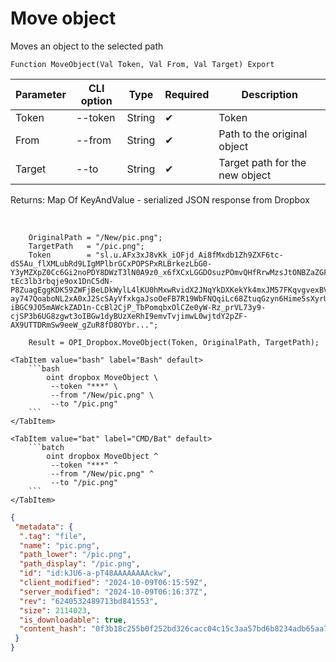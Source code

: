 ﻿---
sidebar_position: 9
description: Move object and other functions to work with Dropbox in the Open Integration Package, a free open-source integration library for 1C:Enterprise 8, OneScript and CLI
keywords: [1C, 1С, 1С:Enterprise, 1С:Enterprise 8.3, API, Integration, Services, Exchange, OneScript, CLI, Dropbox]
---


# Move object
 Moves an object to the selected path



`Function MoveObject(Val Token, Val From, Val Target) Export`

  | Parameter | CLI option | Type | Required | Description |
  |-|-|-|-|-|
  | Token | --token | String | &#x2714; | Token |
  | From | --from | String | &#x2714; | Path to the original object |
  | Target | --to | String | &#x2714; | Target path for the new object |

  
  Returns:  Map Of KeyAndValue - serialized JSON response from Dropbox

<br/>




```bsl title="1C:Enterprise/OneScript code example"
    OriginalPath = "/New/pic.png";
    TargetPath   = "/pic.png";
    Token        = "sl.u.AFx3xJ8vKk_iOFjd_Ai8fMxdb1Zh9ZXF6tc-dS5Au_flXMLubRd9LIgMPlbrGCxPOPSPxRLBrkezLbG0-Y3yMZXpZ0Cc6Gi2noPDY8DWzT3lN0A9z0_x6fXCxLGGDOsuzPOmvQHfRrwMzsJtONBZaZGFE08bvBdNfAkH6nLgOAYyAOEWJHdbwW9PbneOd0DUd6L48Br3yHsk-tEc3lb3rbqje9ox1DnC5dN-P8ZuagEggKDK59ZWFjBeLDkWylL4lKU0hMxwRvidX2JNqYkDXKekYk4mxJM57FKqvgvexBV2B140QS3u0zMd359cAPKdhEwv01DkBZvrS2PdVN-ay747QoaboNL2xA0xJ2ScSAyVfxkgaJsoOeFB7R19WbFNQqiLc68ZtuqGzyn6Hime5sXyrUt9E5trukJ714pVhJsoHUDEw0xk0xtHoeVJfwH6ewi0lw2SZETjMl4rCm9a16Is89bwhEKVv5DK4PHyHJxNuo5aCuGc7EAg1eCBYG2yMlM2bGBEP1Xs2SOvRu_eNw41860qaLJa5DgZg1atGMiKXMPSZ8Qt_GxaG0ALnxOnwee2a28O3Vuc1izUpsIv-iBGC9JO5mAWckZAD1n-CcBl2CjP_TbPomqbxOlCZe0yW-Rz_prVL73y9-cjSP3b6UG8zgwt3oIBGw1dyBUzXeRhI9emvTvjimwL0wjtdY2pZF-AX9UTTDRmSw9eeW_gZuR8fD8OYbr...";

    Result = OPI_Dropbox.MoveObject(Token, OriginalPath, TargetPath);
```
 

 <Tabs>
  
    <TabItem value="bash" label="Bash" default>
        ```bash
            oint dropbox MoveObject \
             --token "***" \
             --from "/New/pic.png" \
             --to "/pic.png"
        ```
    </TabItem>
  
    <TabItem value="bat" label="CMD/Bat" default>
        ```batch
            oint dropbox MoveObject ^
             --token "***" ^
             --from "/New/pic.png" ^
             --to "/pic.png"
        ```
    </TabItem>
</Tabs>


```json title="Result"
{
 "metadata": {
  ".tag": "file",
  "name": "pic.png",
  "path_lower": "/pic.png",
  "path_display": "/pic.png",
  "id": "id:kJU6-a-pT48AAAAAAAAckw",
  "client_modified": "2024-10-09T06:15:59Z",
  "server_modified": "2024-10-09T06:16:37Z",
  "rev": "6240532489713bd841553",
  "size": 2114023,
  "is_downloadable": true,
  "content_hash": "0f3b18c255b0f252bd326cacc04c15c3aa57bd6b8234adb65aa7bb2987a65492"
 }
}
```
